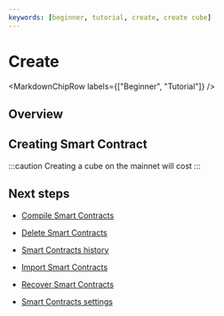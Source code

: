 ```yaml
---
keywords: [beginner, tutorial, create, create cube]
---
```



# Create

<MarkdownChipRow labels={["Beginner", "Tutorial"]} />

## Overview

## Creating Smart Contract



:::caution 
Creating a cube on the mainnet will cost
:::

## Next steps

- [Compile Smart Contracts](/docs/current/developer-docs/smart-contracts/compile)

- [Delete Smart Contracts](/docs/current/developer-docs/smart-contracts/maintain/delete)

- [Smart Contracts history](/docs/current/developer-docs/smart-contracts/maintain/history)

- [Import Smart Contracts](/docs/current/developer-docs/smart-contracts/maintain/import)

- [Recover Smart Contracts](/docs/current/developer-docs/smart-contracts/maintain/recovery)

- [Smart Contracts settings](/docs/current/developer-docs/smart-contracts/maintain/settings)
